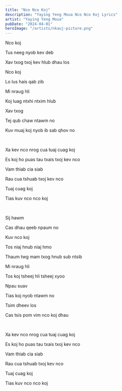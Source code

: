 ```yaml
---
title: "Nco Nco Koj"
description: "Yaying Yeng Moua Nco Nco Koj Lyrics"
artist: "Yaying Yeng Moua"
pubDate: "2024-04-01"
heroImage: "/artists/nkauj-picture.png"
---
```


Nco koj

Tus neeg nyob kev deb

Xav txog txoj kev hlub dhau los

Nco koj

Lo lus hais qab zib

Mi nraug hli

Koj luag ntxhi ntxim hlub

Xav txog

Tej qub chaw ntawm no

Kuv muaj koj nyob ib sab qhov no

<br />

Xa kev nco nrog cua tuaj cuag koj

Es koj ho puas tau txais txoj kev nco

Vam thiab cia siab

Rau cua tshuab txoj kev nco

Tuaj cuag koj

Tias kuv nco nco koj

<br />

Sij hawm

Cas dhau qeeb npaum no

Kuv nco koj

Tos niaj hnub niaj hmo

Thaum twg mam txog hnub sub ntsib

Mi nraug hli

Tos koj tsheej hli tsheej xyoo

Npau suav

Tias koj nyob ntawm no

Tsim dheev los

Cas tsis pom vim nco koj dhau

<br />

Xa kev nco nrog cua tuaj cuag koj

Es koj ho puas tau txais txoj kev nco

Vam thiab cia siab

Rau cua tshuab txoj kev nco

Tuaj cuag koj

Tias kuv nco nco koj
